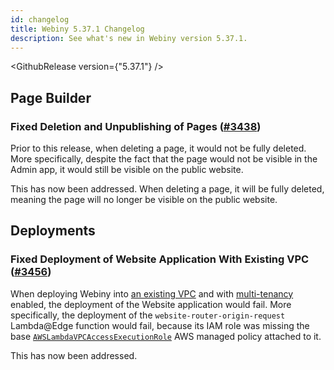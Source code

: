 ```yaml
---
id: changelog
title: Webiny 5.37.1 Changelog
description: See what's new in Webiny version 5.37.1.
---
```


<GithubRelease version={"5.37.1"} />

## Page Builder

### Fixed Deletion and Unpublishing of Pages ([#3438](https://github.com/webiny/webiny-js/pull/3438))

Prior to this release, when deleting a page, it would not be fully deleted. More specifically, despite the fact that the page would not be visible in the Admin app, it would still be visible on the public website.

This has now been addressed. When deleting a page, it will be fully deleted, meaning the page will no longer be visible on the public website.

## Deployments

### Fixed Deployment of Website Application With Existing VPC ([#3456](https://github.com/webiny/webiny-js/pull/3456))

When deploying Webiny into [an existing VPC](/docs/{version}/enterprise/use-existing-amazon-vpc) and with [multi-tenancy](/docs/{version}/enterprise/multi-tenancy) enabled, the deployment of the Website application would fail. More specifically, the deployment of the `website-router-origin-request` Lambda@Edge function would fail, because its IAM role was missing the base [`AWSLambdaVPCAccessExecutionRole`](https://docs.aws.amazon.com/aws-managed-policy/latest/reference/AWSLambdaVPCAccessExecutionRole.html) AWS managed policy attached to it.

This has now been addressed. 




